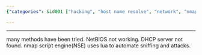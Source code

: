 ```yaml
---
{"categories": &id001 ["hacking", "host name resolve", "network", "nmap", "stub"], "category": "Networking", "date": "2022-08-05 18:47:51", "description": "This article delves into the different approaches for resolving host names, computer names, and IP addresses. It explores the utilization of tools such as NetBIOS and DHCP in this regard. Additionally, it highlights the integration of Lua with Nmap's script engine (NSE) to automate network scanning and assaults.", "tags": *id001, "title": "Resolve Host Name Computer Name From IP"}

---
```


------

many methods have been tried. NetBIOS not working. DHCP server not found. nmap script engine(NSE) uses lua to automate sniffing and attacks.

